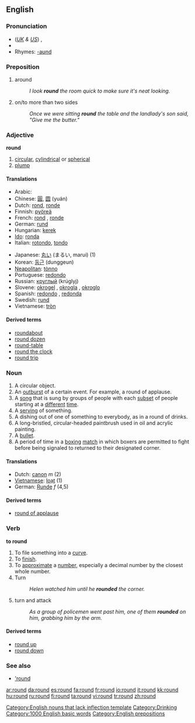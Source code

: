 ==English==

{{rank|morning|money|door|276|round|kind|form|hundred}}

===Pronunciation===
*(''[[Received Pronunciation|UK]] & [[General American|US]]'') {{IPA|/ˈɹaʊnd/}}, {{SAMPA|/"raUnd/}}
*{{audio|en-us-round.ogg|Audio (US)}}
*Rhymes: [[Rhymes:English:-aʊnd|-aʊnd]]

===Preposition===
# around
#: ''I look '''round''' the room quick to make sure it's neat looking.''
# on/to more than two sides
#: ''Once we were sitting '''round''' the table and the landlady's son said, "Give me the butter."''

===Adjective===
'''round'''
#[[circular]], [[cylindrical]] or [[spherical]]
#[[plump]]

====Translations====
{{top}}
*Arabic: {{ARchar|[[مستدير]]}} {{IPAchar|(mustadīr)}}
*Chinese: [[圓]], [[圆]] (yuán)
*Dutch: [[rond]], [[ronde]]
*Finnish: [[pyöreä]]
*French: [[rond]] {{m}}, [[ronde]] {{f}}
*German: [[rund]]
*Hungarian: [[kerek]]
*[[Ido]]: [[ronda]]
*Italian: [[rotondo]], [[tondo]]
{{mid}}
*Japanese: [[丸い]] (まるい, marui) (1)
*Korean: [[둥근]] (dunggeun)
*[[Neapolitan]]: [[tònno]]
*Portuguese: [[redondo]]
*Russian: [[круглый]] (krúglyj)
*Slovene: [[okrogel]] {{m}}, [[okrogla]] {{f}}, [[okroglo]] {{n}}
*Spanish: [[redondo]] {{m}}, [[redonda]] {{f}}
*Swedish: [[rund]]
*Vietnamese: [[tròn]]
{{bottom}}

====Derived terms====
*[[roundabout]]
*[[round dozen]]
*[[round-table]]
*[[round the clock]]
*[[round trip]]

===Noun===
{{en-round}}
#A circular object.
#An [[outburst]] of a certain event. For example, a round of applause.
#A [[song]] that is sung by groups of people with each [[subset]] of people starting at a [[different]] [[time]].
#A [[serving]] of something.
#A dishing out of one of something to everybody, as in a round of drinks.
#A long-bristled, circular-headed paintbrush used in oil and acrylic painting. 
#A [[bullet]].
#A period of time in a [[boxing]] [[match]] in which boxers are permitted to fight before being signaled to returned to their designated corner. 
====Translations====
{{top}}
*Dutch: [[canon]] ''m'' (2)
*[[Vietnamese]]: [[loạt]] (1)
*German: [[Runde]] ''f'' (4,5)
{{bottom}}

====Derived terms====
*[[round of applause]]

===Verb===
'''to round'''
#To file something into a [[curve]].
#To [[finish]].
#To [[approximate]] a [[number]], especially a decimal number by the closest whole number.
# Turn
#: ''Helen watched him until he '''rounded''' the corner.''
# turn and attack
#: ''As a group of policemen went past him, one of them '''rounded''' on him, grabbing him by the arm.''
====Derived terms====
*[[round up]]
*[[round down]]

=== See also ===
* [['round]]

[[Category:English nouns that lack inflection template]]
[[Category:Drinking]]
[[Category:1000 English basic words]]
[[Category:English prepositions]]

[[ar:round]]
[[da:round]]
[[es:round]]
[[fa:round]]
[[fr:round]]
[[io:round]]
[[it:round]]
[[kk:round]]
[[hu:round]]
[[ru:round]]
[[fi:round]]
[[ta:round]]
[[vi:round]]
[[tr:round]]
[[zh:round]]